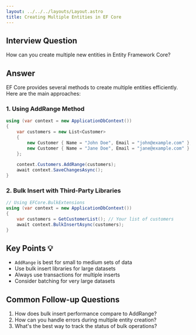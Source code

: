 ```yaml
---
layout: ../../../layouts/Layout.astro
title: Creating Multiple Entities in EF Core
---
```


## Interview Question
How can you create multiple new entities in Entity Framework Core?

## Answer
EF Core provides several methods to create multiple entities efficiently. Here are the main approaches:

### 1. Using AddRange Method
```csharp
using (var context = new ApplicationDbContext())
{
    var customers = new List<Customer>
    {
        new Customer { Name = "John Doe", Email = "john@example.com" },
        new Customer { Name = "Jane Doe", Email = "jane@example.com" }
    };
    
    context.Customers.AddRange(customers);
    await context.SaveChangesAsync();
}
```

### 2. Bulk Insert with Third-Party Libraries
```csharp
// Using EFCore.BulkExtensions
using (var context = new ApplicationDbContext())
{
    var customers = GetCustomerList(); // Your list of customers
    await context.BulkInsertAsync(customers);
}
```

## Key Points 💡
- `AddRange` is best for small to medium sets of data
- Use bulk insert libraries for large datasets
- Always use transactions for multiple inserts
- Consider batching for very large datasets

## Common Follow-up Questions
1. How does bulk insert performance compare to AddRange?
2. How can you handle errors during multiple entity creation?
3. What's the best way to track the status of bulk operations?
